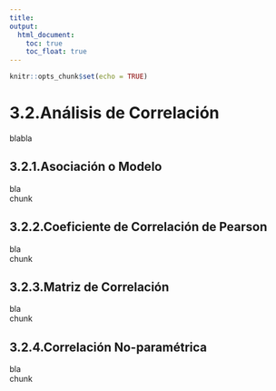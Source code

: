 ```yaml
---
title:
output:
  html_document:
    toc: true
    toc_float: true
---
```


```r
knitr::opts_chunk$set(echo = TRUE)
```

# 3.2.Análisis de Correlación

blabla  

## 3.2.1.Asociación o Modelo

bla  
chunk

## 3.2.2.Coeficiente de Correlación de Pearson

bla  
chunk

## 3.2.3.Matriz de Correlación

bla  
chunk

## 3.2.4.Correlación No-paramétrica

bla  
chunk

